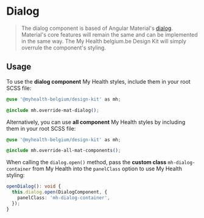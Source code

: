 
<Meta title="Components/Dialog" />

# Dialog

> The dialog component is based of Angular Material's [dialog](https://material.angular.io/components/dialog). Material's core features will remain the same and can be implemented in the same way.
> The My Health belgium.be Design Kit will simply overrule the component's styling.

## Usage

To use the **dialog component** My Health styles, include them in your root SCSS file:

```css
@use '@myhealth-belgium/design-kit' as mh;

@include mh.override-mat-dialog();
```

Alternatively, you can use **all component** My Health styles by including them in your root SCSS file:

```css
@use '@myhealth-belgium/design-kit' as mh;

@include mh.override-all-mat-components();
```

When calling the `dialog.open()` method, pass the **custom class** `mh-dialog-container` from My Health into the `panelClass` option to use My Health styling:

```ts
openDialog(): void {
  this.dialog.open(DialogComponent, {
    panelClass: 'mh-dialog-container',
  });
}
```
